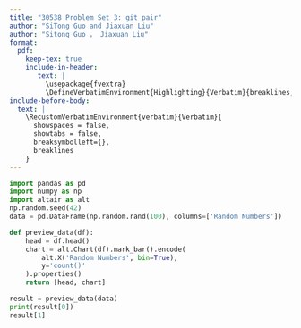```yaml
---
title: "30538 Problem Set 3: git pair"
author: "SiTong Guo and Jiaxuan Liu" 
author: "Sitong Guo ， Jiaxuan Liu"
format: 
  pdf:
    keep-tex: true
    include-in-header: 
       text: |
         \usepackage{fvextra}
         \DefineVerbatimEnvironment{Highlighting}{Verbatim}{breaklines,commandchars=\\\{\}}
include-before-body:
  text: |
    \RecustomVerbatimEnvironment{verbatim}{Verbatim}{
      showspaces = false,
      showtabs = false,
      breaksymbolleft={},
      breaklines
    }
---
```


```python
import pandas as pd
import numpy as np
import altair as alt
np.random.seed(42)
data = pd.DataFrame(np.random.rand(100), columns=['Random Numbers'])

def preview_data(df):
    head = df.head()
    chart = alt.Chart(df).mark_bar().encode(
        alt.X('Random Numbers', bin=True),
        y='count()'
    ).properties()
    return [head, chart]

result = preview_data(data)
print(result[0])
result[1]
```